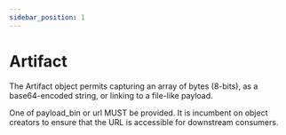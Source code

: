 ```yaml
---
sidebar_position: 1
---
```


# Artifact

The Artifact object permits capturing an array of bytes (8-bits), as a base64-encoded string, or linking to a file-like
payload.

One of payload_bin or url MUST be provided. It is incumbent on object creators to ensure that the URL is accessible for
downstream consumers.

<StixTable />
